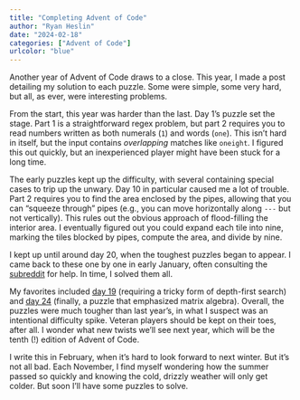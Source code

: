 ```yaml
---
title: "Completing Advent of Code"
author: "Ryan Heslin"
date: "2024-02-18"
categories: ["Advent of Code"]
urlcolor: "blue"
---
```


Another year of Advent of Code draws to a close. This year, I made a post
detailing my solution to each puzzle. Some were simple, some very hard, but all, 
as ever, were interesting problems.

From the start, this year was harder than the last. Day 1's puzzle set the stage.
Part 1 is a straightforward regex problem, but part 2 requires you to read numbers written as both numerals (`1`) and words (`one`). This isn't hard in itself, but the input 
contains _overlapping_ matches like `oneight`. I figured this out quickly, but 
an inexperienced player might have been stuck for a long time.

The early puzzles kept up the difficulty, with several containing special cases 
to trip up the unwary. Day 10 in particular caused me a lot of trouble. 
Part 2 requires you to find the area enclosed by the pipes, allowing that you 
can "squeeze through" pipes (e.g., you can move horizontally along `---` but not vertically).
This rules out the obvious approach of flood-filling the interior area.
I eventually figured out you could expand each tile into nine, marking the tiles blocked 
by pipes, compute the area, and divide by nine.

I kept up until around day 20, when the toughest puzzles began to appear. I 
came back to these one by one in early January, often consulting the [subreddit](https://www.reddit.com/r/adventofcode/) for help. In time, I solved them all.

My favorites included [day 19](https://adventofcode.com/2023/day/19) (requiring a tricky 
form of depth-first search) and [day 24](https://adventofcode.com/2023/day/24) 
(finally, a puzzle that emphasized matrix algebra). Overall, the puzzles 
were much tougher than last year's, in what I suspect was an intentional difficulty spike.
Veteran players should be kept on their toes, after all. I wonder what new twists we'll 
see next year, which will be the tenth (!) edition of Advent of Code.

I write this in February, when it's hard to look forward to next winter. But it's not all bad. 
Each November, I find myself wondering how the summer passed so quickly and knowing the 
cold, drizzly weather will only get colder. But soon I'll have some puzzles to solve.

